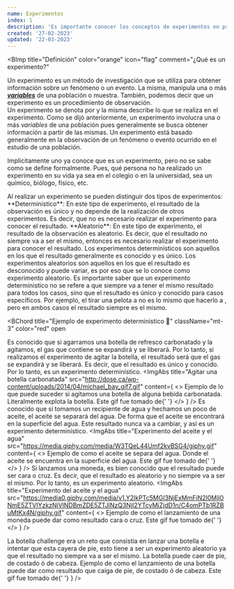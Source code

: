 ```yaml
---
name: Experimentos
index: 1
description: 'Es importante conocer los conceptos de experimentos en probabilidad porque nos permiten entender mejor el comportamiento de eventos aleatorios y tomar decisiones informadas basadas en probabilidades. Por ejemplo, en el mundo de las finanzas, la probabilidad es una herramienta clave para el análisis de riesgo y la toma de decisiones de inversión.'
created: '27-02-2023'
updated: '22-03-2023'
---
```


<BImp
  title="Definición"
  color="orange"
  icon="flag"
  comment="¿Qué es un experimento?"
>
  Un experimento es un método de investigación que se utiliza para obtener
  información sobre un fenómeno o un evento. La misma, manipula una o más
  [***variables***](/matters/Estadistica/ProbabilidadEst/ConceptosGenerales/variables_datos)
  de una población o muestra. También, podemos decir que un experimento es un
  procedimiento de observación. <br />
  Un experimento se denota por <Ltx txt="\mathcal{E}" /> y la misma describe lo que
  se realiza en el experimento.
</BImp>
<BComment type="warn">
  Como se dijó anteriormente, un experimento involucra una o más _variables_ de
  una población pues generalmente se busca obtener información a partir de las
  mismas.
</BComment>
<BComment type="note">
  Un experimento está basado generalmente en la observación de un fenómeno o
  evento ocurrido en el estudio de una población.
</BComment>

Implicitamente uno ya conoce que es un experimento, pero no se sabe como se
define formalmente. Pues, qué persona no ha realizado un experimento en su vida
ya sea en el colegio o en la universidad, sea un químico, biólogo, físico, etc.

<BImp title="Tipos de experimentos" color="purple" icon="at">
  Al realizar un experimento se pueden distinguir dos tipos de experimentos:
  <Balph>
    **Determinístico**: En este tipo de experimento, el resultado de la
    observación es único y no depende de la realización de otros experimentos.
    Es decir, que no es necesario realizar el experimento para conocer el
    resultado.
  </Balph>
  <Balph>
    **Aleatorio**: En este tipo de experimento, el resultado de la observación
    es aleatorio. Es decir, que el resultado no siempre va a ser el mismo,
    entonces es necesario realizar el experimento para conocer el resultado.
  </Balph>
</BImp>

<BComment type="note">
  Los experimentos determinísticos son aquellos en los que el resultado
  generalmente es conocido y es único.
</BComment>
<BComment type="note">
  Los experimentos aleatorios son aquellos en los que el resultado es
  desconocido y puede variar, es por eso que se lo conoce como experimento
  aleatorio.
</BComment>
<BComment type="warn">
  Es importante saber que un experimento deterministico no se refere a que
  siempre va a tener el mismo resultado para todos los casos, sino que el
  resultado es único y conocido para casos específicos. Por ejemplo, el tirar
  una pelota a <Ltx txt="10[m]" /> no es lo mismo que hacerlo a
  <Ltx txt="20[m]" />, pero en ambos casos el resultado siempre es el mismo.
</BComment>

<BChord
  title="Ejemplo de experimento deterministico 🥤"
  className="mt-3"
  color="red"
  open
>
  Es conocido que si agarramos una botella de refresco carbonatado y la
  agitamos, el gas que contiene se expandirá y se liberará. Por lo tanto, si
  realizamos el experimento de agitar la botella, el resultado será que el gas
  se expandirá y se liberará. Es decir, que el resultado es único y conocido.
  Por lo tanto, es un experimento determinístico.
  <ImgAbs
    title="Agitar una botella carbonatada"
    src="http://dose.ca/wp-content/uploads/2014/04/michael_bay_gif7.gif"
    content={
      <>
        Ejemplo de lo que puede suceder si agitamos una botella de alguna bebida
        carbonatada. Literalmente explota la botella. Este gif fue tomado de{' '}
        <Lnk
          url="http://dose.ca/2014/04/02/top-10-michael-bay-style-gifs-because-everything-better-explosions/"
          txt="Doce.ca"
          style="link-primary"
        />
      </>
    }
  />
</BChord>
<BChord title="Un resultado separador 🧈" color="yellow">
  Es conocido que si tomamos un recipiente de agua y hechamos un poco de aceite,
  el aceite se separará del agua. De forma que el aceite se encontrará en la
  superficie del agua. Este resultado nunca va a cambiar, y así es un
  experimento determinístico.
  <ImgAbs
    title="Experimento del aceite y el agua"
    src="https://media.giphy.com/media/W3TQeL44Umf2kvBSG4/giphy.gif"
    content={
      <>
        Ejemplo de como el aceite se separa del agua. Donde el aceite se
        encuentra en la superficie del agua. Este gif fue tomado de{' '}
        <Lnk
          url="https://media.giphy.com/media/W3TQeL44Umf2kvBSG4/giphy.gif"
          txt="Giphy"
          style="link-primary"
        />
      </>
    }
  />
</BChord>
<BChord title="Cara ó cruz 💬">
  Si lanzamos una moneda, es bien conocido que el resultado puede ser cara o
  cruz. Es decir, que el resultado es aleatorio y no siempre va a ser el mismo.
  Por lo tanto, es un experimento aleatorio.
  <ImgAbs
    title="Experimento del aceite y el agua"
    src="https://media0.giphy.com/media/v1.Y2lkPTc5MGI3NjExMmFiN2I0MjI0NmE5ZTVlYzkzNjVlNDBmZDE5ZTJlNzQ3NjI2YTcyMiZjdD1n/C4omPTb1RZBuMtKx4N/giphy.gif"
    content={
      <>
        Ejemplo de como el lanzamiento de una moneda puede dar como resultado
        cara o cruz. Este gif fue tomado de{' '}
        <Lnk
          url="https://giphy.com/gifs/CrazyDetectors-choose-decide-kopf-oder-zahl-C4omPTb1RZBuMtKx4N"
          txt="Giphy"
          style="link-primary"
        />
      </>
    }
  />
</BChord>

<BChord title="Botella Challenge 🍼" color="blue">
  La botella challenge era un reto que consistia en lanzar una botella e
  intentar que esta cayera de pie, esto tiene a ser un experimento aleatorio ya
  que el resultado no siempre va a ser el mismo. La botella puede caer de pie,
  de costado ó de cabeza.
  <ImgAbs
    title="Experimento del aceite y el agua"
    src="http://media4.giphy.com/media/l46CBrjRXMDlQyUIE/giphy.gif"
    content={
      <>
        Ejemplo de como el lanzamiento de una botella puede dar como resultado
        que caiga de pie, de costado ó de cabeza. Este gif fue tomado de{' '}
        <Lnk
          url="http://media4.giphy.com/media/l46CBrjRXMDlQyUIE/giphy.gif"
          txt="Giphy"
          style="link-primary"
        />
      </>
    }
  />
</BChord>
